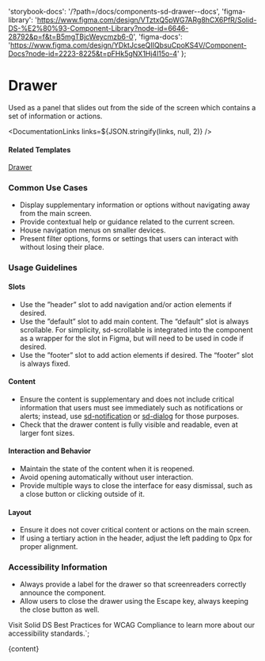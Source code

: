 

  'storybook-docs': '/?path=/docs/components-sd-drawer--docs',
  'figma-library':
    'https://www.figma.com/design/VTztxQ5pWG7ARg8hCX6PfR/Solid-DS-%E2%80%93-Component-Library?node-id=6646-28792&p=f&t=B5mgTBjcWeycmzb6-0',
  'figma-docs':
    'https://www.figma.com/design/YDktJcseQIIQbsuCpoKS4V/Component-Docs?node-id=2223-8225&t=pFHk5gNX1Hj4l15o-4'
};

# Drawer

Used as a panel that slides out from the side of the screen which contains a set of information or actions.

<DefaultStory />

<DocumentationLinks links=${JSON.stringify(links, null, 2)} />

#### Related Templates

[Drawer](/?path=/docs/templates-drawer--docs)

### Common Use Cases

- Display supplementary information or options without navigating away from the main screen.
- Provide contextual help or guidance related to the current screen.
- House navigation menus on smaller devices.
- Present filter options, forms or settings that users can interact with without losing their place.

### Usage Guidelines

#### Slots

- Use the ”header” slot to add navigation and/or action elements if desired.
- Use the ”default” slot to add main content. The “default” slot is always scrollable. For simplicity, sd-scrollable is integrated into the component as a wrapper for the slot in Figma, but will need to be used in code if desired.
- Use the ”footer” slot to add action elements if desired. The “footer” slot is always fixed.

#### Content

- Ensure the content is supplementary and does not include critical information that users must see immediately such as notifications or alerts; instead, use [sd-notification](/?path=/docs/components-sd-notification--docs) or [sd-dialog](/?path=/docs/components-sd-dialog--docs) for those purposes.
- Check that the drawer content is fully visible and readable, even at larger font sizes.

#### Interaction and Behavior

- Maintain the state of the content when it is reopened.
- Avoid opening automatically without user interaction.
- Provide multiple ways to close the interface for easy dismissal, such as a close button or clicking outside of it.

#### Layout

- Ensure it does not cover critical content or actions on the main screen.
- If using a tertiary action in the header, adjust the left padding to 0px for proper alignment.

### Accessibility Information

- Always provide a label for the drawer so that screenreaders correctly announce the component.
- Allow users to close the drawer using the Escape key, always keeping the close button as well.

Visit <sd-link href="https://www.figma.com/design/YDktJcseQIIQbsuCpoKS4V/Component-Docs?node-id=10708-5011&t=Z1FxSGWkmXG5r5sw-4" target="_blank">Solid DS Best Practices for WCAG Compliance</sd-link> to learn more about our accessibility standards.`;

<Meta title="Components/sd-drawer/Overview" />

<OverviewFormatter story={SdDrawerStories.Default}>{content}</OverviewFormatter>

